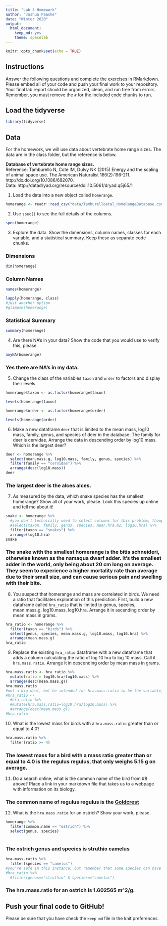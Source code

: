 ```yaml
---
title: "Lab 3 Homework"
author: "Joshua Paaske"
date: "Winter 2020"
output:
  html_document: 
    keep_md: yes
    theme: spacelab
---
```


```r
knitr::opts_chunk$set(echo = TRUE)
```

## Instructions
Answer the following questions and complete the exercises in RMarkdown. Please embed all of your code and push your final work to your repository. Your final lab report should be organized, clean, and run free from errors. Remember, you must remove the `#` for the included code chunks to run.  

## Load the tidyverse
```r
library(tidyverse)
```

## Data
For the homework, we will use data about vertebrate home range sizes. The data are in the class folder, but the reference is below.  

**Database of vertebrate home range sizes.**  
Reference: Tamburello N, Cote IM, Dulvy NK (2015) Energy and the scaling of animal space use. The American Naturalist 186(2):196-211. http://dx.doi.org/10.1086/682070.  
Data: http://datadryad.org/resource/doi:10.5061/dryad.q5j65/1  

1. Load the data into a new object called `homerange`.  
```r
homerange <- readr::read_csv("data/Tamburelloetal_HomeRangeDatabase.csv")
```

2. Use `spec()` to see the full details of the columns.  
```r
spec(homerange)
```

3. Explore the data. Show the dimensions, column names, classes for each variable, and a statistical summary. Keep these as separate code chunks.  

### Dimensions
```r
dim(homerange)
```

### Column Names
```r
names(homerange)
```


```r
lapply(homerange, class)
#just another option
#glimpse(homerange)
```

### Statistical Summary
```r
summary(homerange)
```

4. Are there NA's in your data? Show the code that you would use to verify this, please.  

```r
anyNA(homerange)
```
### Yes there are NA's in my data. 

5. Change the class of the variables `taxon` and `order` to factors and display their levels.

```r
homerange$taxon <- as.factor(homerange$taxon)
```

```r
levels(homerange$taxon)
```

```r
homerange$order <- as.factor(homerange$order)
```

```r
levels(homerange$order)
```

6. Make a new dataframe `deer` that is limited to the mean mass, log10 mass, family, genus, and species of deer in the database. The family for deer is cervidae. Arrange the data in descending order by log10 mass. Which is the largest deer?  

```r
deer <- homerange %>% 
  select(mean.mass.g, log10.mass, family, genus, species) %>% 
  filter(family == "cervidae") %>% 
  arrange(desc(log10.mass))
deer
```
### The largest deer is the alces alces.  

7. As measured by the data, which snake species has the smallest homerange? Show all of your work, please. Look this species up online and tell me about it!  

```r
snake <- homerange %>% 
  #you don't technically need to select columns for this problem, though it doesn't hurt anything
  #select(taxon, family, genus, species, mean.hra.m2, log10.hra) %>% 
  filter(taxon == "snakes") %>% 
  arrange(log10.hra)
snake
```

### The snake with the smallest homerange is the bitis schneideri, otherwise known as the namaqua dwarf adder. It's the smallest adder in the world, only being about 20 cm long on average. They seem to experience a higher mortality rate than average due to their small size, and can cause serious pain and swelling with their bite. 

8. You suspect that homerange and mass are correlated in birds. We need a ratio that facilitates exploration of this prediction. First, build a new dataframe called `hra_ratio` that is limited to genus, species, mean.mass.g, log10.mass, log10.hra. Arrange it in ascending order by mean mass in grams. 

```r
hra_ratio <- homerange %>% 
  filter(taxon == "birds") %>% 
  select(genus, species, mean.mass.g, log10.mass, log10.hra) %>% 
  arrange(mean.mass.g)
hra_ratio
```


9. Replace the existing `hra_ratio` dataframe with a new dataframe that adds a column calculating the ratio of log 10 hra to log 10 mass. Call it `hra.mass.ratio`. Arrange it in descending order by mean mass in grams.  
```r
hra.mass.ratio <- hra_ratio %>% 
  mutate(ratio = log10.hra/log10.mass) %>% 
  arrange(desc(mean.mass.g))
hra.mass.ratio
#not a big deal, but he intended for hra.mass.ratio to be the variable, not the object, so something like this-
#hra_ratio <- 
  #hra_ratio %>% 
  #mutate(hra.mass.ratio=log10.hra/log10.mass) %>% 
  #arrange(desc(mean.mass.g))
#hra_ratio
```

10. What is the lowest mass for birds with a `hra.mass.ratio` greater than or equal to 4.0?
```r
hra.mass.ratio %>% 
  filter(ratio >= 4)
```
### The lowest mass for a bird with a mass ratio greater than or equal to 4.0 is the regulus regulus, that only weighs 5.15 g on average. 

11. Do a search online; what is the common name of the bird from #8 above? Place a link in your markdown file that takes us to a webpage with information on its biology.  

### The common name of regulus regulus is the [Goldcrest](https://www.iucnredlist.org/species/22734997/132183740)

12. What is the `hra.mass.ratio` for an ostrich? Show your work, please.  
```r
homerange %>% 
  filter(common.name == "ostrich") %>% 
  select(genus, species)
  
```
### The ostrich genus and species is struthio camelus

```r
hra.mass.ratio %>% 
  filter(species == "camelus")
#you're safe in this instance, but remember that some species can have the same specific epithet so a safer option might be-
#hra_ratio %>% 
  #filter(genus=="struthio" & species=="camelus")
```
### The hra.mass.ratio for an ostrich is 1.602565 m^2/g. 


## Push your final code to GitHub!
Please be sure that you have check the `keep md` file in the knit preferences.  
